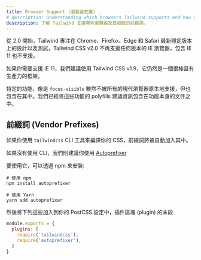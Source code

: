 ```yaml
---
title: Browser Support (瀏覽器支援)
# description: Understanding which browsers Tailwind supports and how to manage vendor prefixes.
description: 了解 Tailwind 支援哪些瀏覽器及其相關的前綴詞。
---
```


<!-- As of v2.0, Tailwind CSS is designed for and tested on the latest stable versions of Chrome, Firefox, Edge, and Safari. Tailwind CSS v2.0 does not support any version of IE, including IE 11. -->
從 2.0 開始，Tailwind 專注在 Chrome、Firefox、Edge 和 Safari 最新穩定版本上的設計以及測試，Tailwind CSS v2.0 不再支援任何版本的 IE 瀏覽器，包含 IE 11 也不支援。

<!-- If you need to support IE 11, we recommend using Tailwind CSS v1.9, which is still an excellent and very productive framework. -->
如果你需要支援 IE 11，我們建議使用 Tailwind CSS v1.9，它仍然是一個很棒且有生產力的框架。

<!-- Certain features such as `focus-visible` are included but not supported natively by all modern browsers. We've included information about recommended polyfills for those features directly alongside the documentation for the features themselves. -->
特定的功能，像是 `focus-visible` 雖然不被所有的現代瀏覽器原生地支援，但也包含在其中。我們已經將這些功能的 polyfills 建議資訊包含在功能本身的文件之中。

<!-- ## Vendor Prefixes -->
## 前綴詞 (Vendor Prefixes)

<!-- If you're compiling your CSS using the `tailwindcss` CLI tool, vendor prefixes will be added automatically. -->
如果你使用 `tailwindcss` CLI 工具來編譯你的 CSS，前綴詞將被自動加入其中。

<!-- If not, we recommend that you use [Autoprefixer](https://github.com/postcss/autoprefixer). -->
如果沒有使用 CLI，我們則建議你使用 [Autoprefixer](https://github.com/postcss/autoprefixer)

<!-- To use it, install it via npm: -->
要使用它，可以透過 npm 來安裝:

```shell
# 使用 npm
npm install autoprefixer

# 使用 Yarn
yarn add autoprefixer
```

<!-- Then add it to the very end of your plugin list in your PostCSS configuration: -->
然後將下列這些加入到你的 PostCSS 設定中，插件區塊 (plugin) 的末段

```js
module.exports = {
  plugins: [
    require('tailwindcss'),
    require('autoprefixer'),
  ]
}
```
